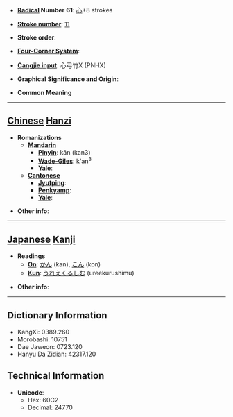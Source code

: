 * '''[[Wiktionary:Chinese radical index| Radical]] Number 61''': [[Wiktionary:Chinese radical index 心|心]]+8 strokes

* '''[[Wiktionary:Chinese total strokes index|Stroke number]]''': [[Wiktionary:Chinese total strokes index 11|11]]

* '''Stroke order''': 

* '''[[Wiktionary:Chinese four corner index|Four-Corner System]]''': 

* '''[[Wiktionary:Chinese Cangjie index|Cangjie input]]''': 心弓竹X (PNHX)

* '''Graphical Significance and Origin''': 

* '''Common Meaning'''

----

== [[Chinese]] [[Hanzi]] ==

* '''Romanizations'''
** '''[[Mandarin]]'''
*** '''[[Pinyin]]''': kǎn (kan3)
*** '''[[Wade-Giles]]''': k'an<sup>3</sup>
*** '''[[Yale]]''': 
** '''[[Cantonese]]'''
*** '''[[Jyutping]]''':
*** '''[[Penkyamp]]''': 
*** '''[[Yale]]''': 

* '''Other info''': 

----

== [[Japanese]] [[Kanji]] ==

* '''Readings'''
** '''[[On]]''': [[かん]] (kan), [[こん]] (kon)
** '''[[Kun]]''': [[うれえくるしむ]] (ureekurushimu)

* '''Other info''':  

----

== Dictionary Information ==

* KangXi: 0389.260
* Morobashi: 10751
* Dae Jaweon: 0723.120
* Hanyu Da Zidian: 42317.120

== Technical Information ==

* '''Unicode''':
** Hex: 60C2
** Decimal: 24770